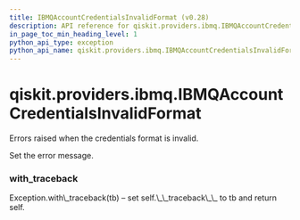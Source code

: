 ```yaml
---
title: IBMQAccountCredentialsInvalidFormat (v0.28)
description: API reference for qiskit.providers.ibmq.IBMQAccountCredentialsInvalidFormat in qiskit v0.28
in_page_toc_min_heading_level: 1
python_api_type: exception
python_api_name: qiskit.providers.ibmq.IBMQAccountCredentialsInvalidFormat
---
```


<span id="qiskit-providers-ibmq-ibmqaccountcredentialsinvalidformat" />

# qiskit.providers.ibmq.IBMQAccountCredentialsInvalidFormat

<Class id="qiskit.providers.ibmq.IBMQAccountCredentialsInvalidFormat" isDedicatedPage={true} github="https://github.com/qiskit/qiskit-ibmq-provider/tree/stable/0.15/qiskit/providers/ibmq/exceptions.py" signature="IBMQAccountCredentialsInvalidFormat(*message)" modifiers="exception">
  Errors raised when the credentials format is invalid.

  Set the error message.

  ### with\_traceback

  <Function id="qiskit.providers.ibmq.IBMQAccountCredentialsInvalidFormat.with_traceback" signature="with_traceback()">
    Exception.with\_traceback(tb) – set self.\_\_traceback\_\_ to tb and return self.
  </Function>
</Class>

